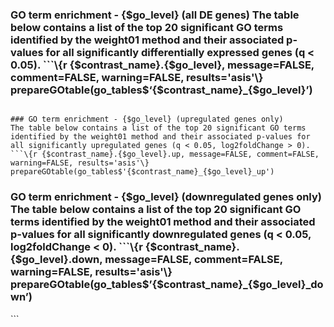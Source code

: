 ### GO term enrichment - {$go_level} (all DE genes)
The table below contains a list of the top 20 significant GO terms identified by the weight01 method and their associated p-values for all significantly differentially expressed genes (q < 0.05). 
```\{r {$contrast_name}.{$go_level}, message=FALSE, comment=FALSE, warning=FALSE, results='asis'\}
prepareGOtable(go_tables$'{$contrast_name}_{$go_level}')
```

### GO term enrichment - {$go_level} (upregulated genes only)
The table below contains a list of the top 20 significant GO terms identified by the weight01 method and their associated p-values for all significantly upregulated genes (q < 0.05, log2foldChange > 0).
```\{r {$contrast_name}.{$go_level}.up, message=FALSE, comment=FALSE, warning=FALSE, results='asis'\}
prepareGOtable(go_tables$'{$contrast_name}_{$go_level}_up')
```

### GO term enrichment - {$go_level} (downregulated genes only)
The table below contains a list of the top 20 significant GO terms identified by the weight01 method and their associated p-values for all significantly downregulated genes (q < 0.05, log2foldChange < 0).
```\{r {$contrast_name}.{$go_level}.down, message=FALSE, comment=FALSE, warning=FALSE, results='asis'\}
prepareGOtable(go_tables$'{$contrast_name}_{$go_level}_down')
```

